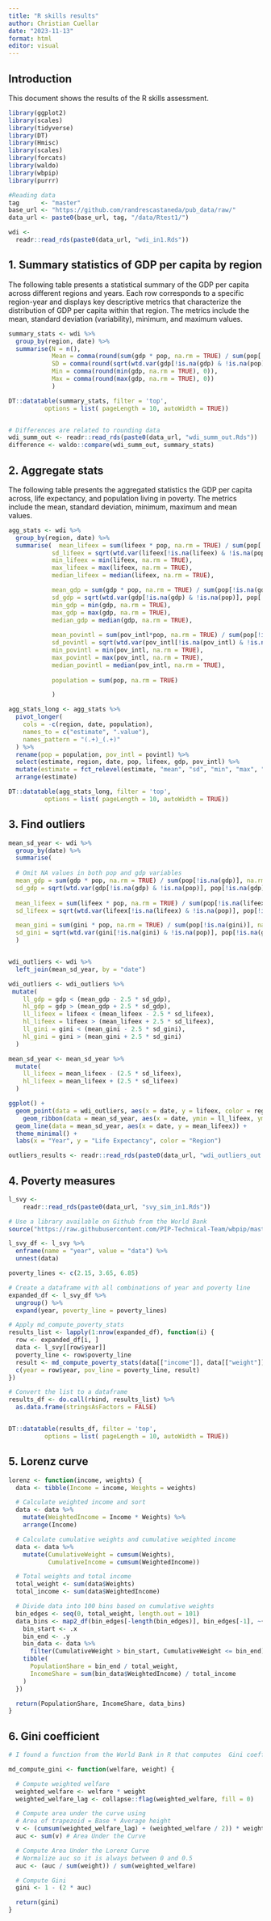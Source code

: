```yaml
---
title: "R skills results"
author: Christian Cuellar
date: "2023-11-13"
format: html
editor: visual
---
```


## Introduction

This document shows the results of the R skills assessment.

```r
library(ggplot2)
library(scales)
library(tidyverse)
library(DT)
library(Hmisc)
library(scales)
library(forcats)
library(waldo)
library(wbpip)
library(purrr)

```

```r

#Reading data
tag      <- "master"
base_url <- "https://github.com/randrescastaneda/pub_data/raw/"
data_url <- paste0(base_url, tag, "/data/Rtest1/")

wdi <-
  readr::read_rds(paste0(data_url, "wdi_in1.Rds"))


```

## 1. Summary statistics of GDP per capita by region

The following table presents a statistical summary of the GDP per capita across different regions and years. Each row corresponds to a specific region-year and displays key descriptive metrics that characterize the distribution of GDP per capita within that region. The metrics include the mean, standard deviation (variability), minimum, and maximum values.

```r

summary_stats <- wdi %>%
  group_by(region, date) %>%
  summarise(N = n(),
            Mean = comma(round(sum(gdp * pop, na.rm = TRUE) / sum(pop[!is.na(gdp)], na.rm = TRUE), 0)),
            SD = comma(round(sqrt(wtd.var(gdp[!is.na(gdp) & !is.na(pop)], pop[!is.na(gdp) & !is.na(pop)])), 0)), 
            Min = comma(round(min(gdp, na.rm = TRUE), 0)),
            Max = comma(round(max(gdp, na.rm = TRUE), 0))
            )

DT::datatable(summary_stats, filter = 'top', 
          options = list( pageLength = 10, autoWidth = TRUE)) 



```

```r
# Differences are related to rounding data
wdi_summ_out <- readr::read_rds(paste0(data_url, "wdi_summ_out.Rds"))
difference <- waldo::compare(wdi_summ_out, summary_stats)
```

## 2. Aggregate stats

The following table presents the aggregated statistics the GDP per capita across, life expectancy, and population living in poverty. The metrics include the mean, standard deviation, minimum, maximum and mean values.

```r

agg_stats <- wdi %>%
  group_by(region, date) %>%
  summarise(  mean_lifeex = sum(lifeex * pop, na.rm = TRUE) / sum(pop[!is.na(lifeex)], na.rm = TRUE),
            sd_lifeex = sqrt(wtd.var(lifeex[!is.na(lifeex) & !is.na(pop)], pop[!is.na(lifeex) & !is.na(pop)])),
            min_lifeex = min(lifeex, na.rm = TRUE),
            max_lifeex = max(lifeex, na.rm = TRUE),
            median_lifeex = median(lifeex, na.rm = TRUE),

            mean_gdp = sum(gdp * pop, na.rm = TRUE) / sum(pop[!is.na(gdp)], na.rm = TRUE),
            sd_gdp = sqrt(wtd.var(gdp[!is.na(gdp) & !is.na(pop)], pop[!is.na(gdp) & !is.na(pop)])), 
            min_gdp = min(gdp, na.rm = TRUE),
            max_gdp = max(gdp, na.rm = TRUE),
            median_gdp = median(gdp, na.rm = TRUE),
            
            mean_povintl = sum(pov_intl*pop, na.rm = TRUE) / sum(pop[!is.na(gdp)], na.rm = TRUE),
            sd_povintl = sqrt(wtd.var(pov_intl[!is.na(pov_intl) & !is.na(pop)], pop[!is.na(pov_intl) & !is.na(pop)])),
            min_povintl = min(pov_intl, na.rm = TRUE),
            max_povintl = max(pov_intl, na.rm = TRUE),
            median_povintl = median(pov_intl, na.rm = TRUE),
            
            population = sum(pop, na.rm = TRUE)

            )

agg_stats_long <- agg_stats %>%
  pivot_longer(
    cols = -c(region, date, population), 
    names_to = c("estimate", ".value"),
    names_pattern = "(.+)_(.+)"
  ) %>%
  rename(pop = population, pov_intl = povintl) %>%
  select(estimate, region, date, pop, lifeex, gdp, pov_intl) %>%
  mutate(estimate = fct_relevel(estimate, "mean", "sd", "min", "max", "median")) %>%
  arrange(estimate)

DT::datatable(agg_stats_long, filter = 'top', 
          options = list( pageLength = 10, autoWidth = TRUE)) 


```

## 3. Find outliers

```r


mean_sd_year <- wdi %>%
  group_by(date) %>%
  summarise(
    
  # Omit NA values in both pop and gdp variables
  mean_gdp = sum(gdp * pop, na.rm = TRUE) / sum(pop[!is.na(gdp)], na.rm = TRUE),
  sd_gdp = sqrt(wtd.var(gdp[!is.na(gdp) & !is.na(pop)], pop[!is.na(gdp) & !is.na(pop)])),
    
  mean_lifeex = sum(lifeex * pop, na.rm = TRUE) / sum(pop[!is.na(lifeex)], na.rm = TRUE),
  sd_lifeex = sqrt(wtd.var(lifeex[!is.na(lifeex) & !is.na(pop)], pop[!is.na(lifeex) & !is.na(pop)])),

  mean_gini = sum(gini * pop, na.rm = TRUE) / sum(pop[!is.na(gini)], na.rm = TRUE),
  sd_gini = sqrt(wtd.var(gini[!is.na(gini) & !is.na(pop)], pop[!is.na(gini) & !is.na(pop)])),
  )


wdi_outliers <- wdi %>%
  left_join(mean_sd_year, by = "date")

wdi_outliers <- wdi_outliers %>%
 mutate(
    ll_gdp = gdp < (mean_gdp - 2.5 * sd_gdp),
    hl_gdp = gdp > (mean_gdp + 2.5 * sd_gdp),
    ll_lifeex = lifeex < (mean_lifeex - 2.5 * sd_lifeex),
    hl_lifeex = lifeex > (mean_lifeex + 2.5 * sd_lifeex),
    ll_gini = gini < (mean_gini - 2.5 * sd_gini),
    hl_gini = gini > (mean_gini + 2.5 * sd_gini)
  )

mean_sd_year <- mean_sd_year %>%
  mutate(
    ll_lifeex = mean_lifeex - (2.5 * sd_lifeex), 
    hl_lifeex = mean_lifeex + (2.5 * sd_lifeex)  
  )

ggplot() +
  geom_point(data = wdi_outliers, aes(x = date, y = lifeex, color = region)) + 
    geom_ribbon(data = mean_sd_year, aes(x = date, ymin = ll_lifeex, ymax = hl_lifeex), alpha = 0.2) +
  geom_line(data = mean_sd_year, aes(x = date, y = mean_lifeex)) + 
  theme_minimal() +
  labs(x = "Year", y = "Life Expectancy", color = "Region")

outliers_results <- readr::read_rds(paste0(data_url, "wdi_outliers_out.Rds"))


```

## 4. Poverty measures

```r
l_svy <-
    readr::read_rds(paste0(data_url, "svy_sim_in1.Rds"))

# Use a library available on Github from the World Bank
source("https://raw.githubusercontent.com/PIP-Technical-Team/wbpip/master/R/md_compute_poverty_stats.R")

l_svy_df <- l_svy %>%
  enframe(name = "year", value = "data") %>%
  unnest(data)

poverty_lines <- c(2.15, 3.65, 6.85)

# Create a dataframe with all combinations of year and poverty line
expanded_df <- l_svy_df %>%
  ungroup() %>%
  expand(year, poverty_line = poverty_lines)

# Apply md_compute_poverty_stats
results_list <- lapply(1:nrow(expanded_df), function(i) {
  row <- expanded_df[i, ]
  data <- l_svy[[row$year]]
  poverty_line <- row$poverty_line
  result <- md_compute_poverty_stats(data[["income"]], data[["weight"]], poverty_line)
  c(year = row$year, pov_line = poverty_line, result)
})

# Convert the list to a dataframe
results_df <- do.call(rbind, results_list) %>%
  as.data.frame(stringsAsFactors = FALSE) 


DT::datatable(results_df, filter = 'top', 
          options = list( pageLength = 10, autoWidth = TRUE)) 

```

## 5. Lorenz curve

```r

lorenz <- function(income, weights) {
  data <- tibble(Income = income, Weights = weights)

  # Calculate weighted income and sort
  data <- data %>% 
    mutate(WeightedIncome = Income * Weights) %>%
    arrange(Income)

  # Calculate cumulative weights and cumulative weighted income
  data <- data %>%
    mutate(CumulativeWeight = cumsum(Weights),
           CumulativeIncome = cumsum(WeightedIncome))

  # Total weights and total income
  total_weight <- sum(data$Weights)
  total_income <- sum(data$WeightedIncome)

  # Divide data into 100 bins based on cumulative weights
  bin_edges <- seq(0, total_weight, length.out = 101)
  data_bins <- map2_df(bin_edges[-length(bin_edges)], bin_edges[-1], ~{
    bin_start <- .x
    bin_end <- .y
    bin_data <- data %>%
      filter(CumulativeWeight > bin_start, CumulativeWeight <= bin_end)
    tibble(
      PopulationShare = bin_end / total_weight,
      IncomeShare = sum(bin_data$WeightedIncome) / total_income
    )
  })

  return(PopulationShare, IncomeShare, data_bins)
}
```

## 6. Gini coefficient

```r

# I found a function from the World Bank in R that computes  Gini coefficient:

md_compute_gini <- function(welfare, weight) {

  # Compute weighted welfare
  weighted_welfare <- welfare * weight
  weighted_welfare_lag <- collapse::flag(weighted_welfare, fill = 0)

  # Compute area under the curve using
  # Area of trapezoid = Base * Average height
  v <- (cumsum(weighted_welfare_lag) + (weighted_welfare / 2)) * weight
  auc <- sum(v) # Area Under the Curve

  # Compute Area Under the Lorenz Curve
  # Normalize auc so it is always between 0 and 0.5
  auc <- (auc / sum(weight)) / sum(weighted_welfare)

  # Compute Gini
  gini <- 1 - (2 * auc)

  return(gini)
}
```
